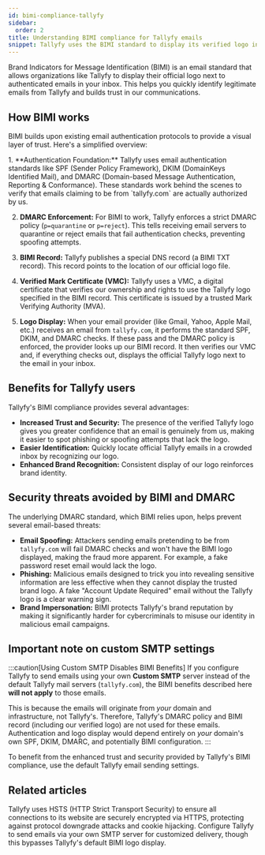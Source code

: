 ```yaml
---
id: bimi-compliance-tallyfy
sidebar:
  order: 2
title: Understanding BIMI compliance for Tallyfy emails
snippet: Tallyfy uses the BIMI standard to display its verified logo in your inbox, increasing email trust and security. Learn how BIMI works and how custom SMTP settings affect it.
---
```



Brand Indicators for Message Identification (BIMI) is an email standard that allows organizations like Tallyfy to display their official logo next to authenticated emails in your inbox. This helps you quickly identify legitimate emails from Tallyfy and builds trust in our communications.

## How BIMI works

BIMI builds upon existing email authentication protocols to provide a visual layer of trust. Here's a simplified overview:

<Steps>
1.  **Authentication Foundation:**
    Tallyfy uses email authentication standards like SPF (Sender Policy Framework), DKIM (DomainKeys Identified Mail), and DMARC (Domain-based Message Authentication, Reporting & Conformance). These standards work behind the scenes to verify that emails claiming to be from `tallyfy.com` are actually authorized by us.

2.  **DMARC Enforcement:**
    For BIMI to work, Tallyfy enforces a strict DMARC policy (`p=quarantine` or `p=reject`). This tells receiving email servers to quarantine or reject emails that fail authentication checks, preventing spoofing attempts.

3.  **BIMI Record:**
    Tallyfy publishes a special DNS record (a BIMI TXT record). This record points to the location of our official logo file.

4.  **Verified Mark Certificate (VMC):**
    Tallyfy uses a VMC, a digital certificate that verifies our ownership and rights to use the Tallyfy logo specified in the BIMI record. This certificate is issued by a trusted Mark Verifying Authority (MVA).

5.  **Logo Display:**
    When your email provider (like Gmail, Yahoo, Apple Mail, etc.) receives an email from `tallyfy.com`, it performs the standard SPF, DKIM, and DMARC checks. If these pass and the DMARC policy is enforced, the provider looks up our BIMI record. It then verifies our VMC and, if everything checks out, displays the official Tallyfy logo next to the email in your inbox.
</Steps>

## Benefits for Tallyfy users

Tallyfy's BIMI compliance provides several advantages:

*   **Increased Trust and Security:** The presence of the verified Tallyfy logo gives you greater confidence that an email is genuinely from us, making it easier to spot phishing or spoofing attempts that lack the logo.
*   **Easier Identification:** Quickly locate official Tallyfy emails in a crowded inbox by recognizing our logo.
*   **Enhanced Brand Recognition:** Consistent display of our logo reinforces brand identity.

## Security threats avoided by BIMI and DMARC

The underlying DMARC standard, which BIMI relies upon, helps prevent several email-based threats:

*   **Email Spoofing:** Attackers sending emails pretending to be from `tallyfy.com` will fail DMARC checks and won't have the BIMI logo displayed, making the fraud more apparent. For example, a fake password reset email would lack the logo.
*   **Phishing:** Malicious emails designed to trick you into revealing sensitive information are less effective when they cannot display the trusted brand logo. A fake "Account Update Required" email without the Tallyfy logo is a clear warning sign.
*   **Brand Impersonation:** BIMI protects Tallyfy's brand reputation by making it significantly harder for cybercriminals to misuse our identity in malicious email campaigns.

## Important note on custom SMTP settings

:::caution[Using Custom SMTP Disables BIMI Benefits]
If you configure Tallyfy to send emails using your own **Custom SMTP** server instead of the default Tallyfy mail servers (`tallyfy.com`), the BIMI benefits described here **will not apply** to those emails.

This is because the emails will originate from *your* domain and infrastructure, not Tallyfy's. Therefore, Tallyfy's DMARC policy and BIMI record (including our verified logo) are not used for these emails. Authentication and logo display would depend entirely on *your* domain's own SPF, DKIM, DMARC, and potentially BIMI configuration.
:::

To benefit from the enhanced trust and security provided by Tallyfy's BIMI compliance, use the default Tallyfy email sending settings.


## Related articles
<CardGrid>
<LinkTitleCard header="<b>Compliance > HSTS Compliance</b>" href="/products/pro/compliance/hsts-compliance/" > Tallyfy uses HSTS (HTTP Strict Transport Security) to ensure all connections to its website are securely encrypted via HTTPS, protecting against protocol downgrade attacks and cookie hijacking. </LinkTitleCard>
<LinkTitleCard header="<b>Settings > Org Settings > Set up Custom SMTP</b>" href="/products/pro/settings/org-settings/custom-smtp-setup/" > Configure Tallyfy to send emails via your own SMTP server for customized delivery, though this bypasses Tallyfy's default BIMI logo display. </LinkTitleCard>
</CardGrid> 